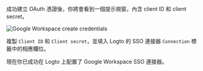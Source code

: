 
成功建立 OAuth 憑證後，你將會看到一個提示視窗，內含 client ID 和 client secret。

<img src={googleWorkspaceCreateCredentialsImage} alt="Google Workspace create credentials" />

複製 `Client ID` 和 `Client secret`，並填入 Logto 的 SSO 連接器 `Connection` 標籤中的相應欄位。

現在你已成功在 Logto 上配置了 Google Workspace SSO 連接器。
